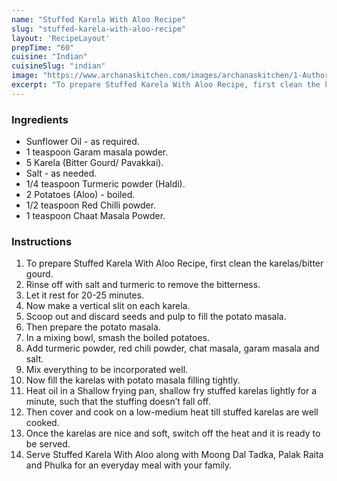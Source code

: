 ---
name: "Stuffed Karela With Aloo Recipe"
slug: "stuffed-karela-with-aloo-recipe"
layout: 'RecipeLayout'
prepTime: "60"
cuisine: "Indian"
cuisineSlug: "indian"
image: "https://www.archanaskitchen.com/images/archanaskitchen/1-Author/Sasmita/Stuffed_karela_with_aloo.jpg"
excerpt: "To prepare Stuffed Karela With Aloo Recipe, first clean the karelasbitter gourd"
---

### Ingredients

- Sunflower Oil - as required.
- 1 teaspoon Garam masala powder.
- 5 Karela (Bitter Gourd/ Pavakkai).
- Salt - as needed.
- 1/4 teaspoon Turmeric powder (Haldi).
- 2 Potatoes (Aloo) - boiled.
- 1/2 teaspoon Red Chilli powder.
- 1 teaspoon Chaat Masala Powder.

### Instructions

1. To prepare Stuffed Karela With Aloo Recipe, first clean the karelas/bitter gourd.
1. Rinse off with salt and turmeric to remove the bitterness.
1. Let it rest for 20-25 minutes.
1. Now make a vertical slit on each karela.
1. Scoop out and discard seeds and pulp to fill the potato masala.
1. Then prepare the potato masala.
1. In a mixing bowl, smash the boiled potatoes.
1. Add turmeric powder, red chili powder, chat masala, garam masala and salt.
1. Mix everything to be incorporated well.
1. Now fill the karelas with potato masala filling tightly.
1. Heat oil in a Shallow frying pan, shallow fry stuffed karelas lightly for a minute, such that the stuffing doesn’t fall off.
1. Then cover and cook on a low-medium heat till stuffed karelas are well cooked.
1. Once the karelas are nice and soft, switch off the heat and it is ready to be served.
1. Serve Stuffed Karela With Aloo along with Moong Dal Tadka, Palak Raita and Phulka for an everyday meal with your family.
